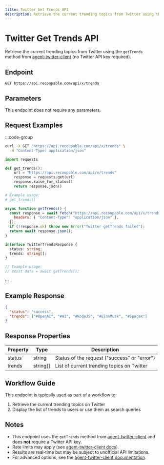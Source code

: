 ```yaml
---
title: Twitter Get Trends API
description: Retrieve the current trending topics from Twitter using the getTrends method (via agent-twitter-client, no API key required).
---
```


# Twitter Get Trends API

Retrieve the current trending topics from Twitter using the `getTrends` method from [agent-twitter-client](https://github.com/elizaOS/agent-twitter-client) (no Twitter API key required).

## Endpoint

```http
GET https://api.recoupable.com/api/x/trends
```

## Parameters

This endpoint does not require any parameters.

## Request Examples

:::code-group

```bash [cURL]
curl -X GET "https://api.recoupable.com/api/x/trends" \
  -H "Content-Type: application/json"
```

```python [Python]
import requests

def get_trends():
    url = "https://api.recoupable.com/api/x/trends"
    response = requests.get(url)
    response.raise_for_status()
    return response.json()

# Example usage:
# get_trends()
```

```javascript [JavaScript]
async function getTrends() {
  const response = await fetch("https://api.recoupable.com/api/x/trends", {
    headers: { "Content-Type": "application/json" },
  });
  if (!response.ok) throw new Error("Twitter getTrends failed");
  return await response.json();
}
```

```typescript [TypeScript]
interface TwitterTrendsResponse {
  status: string;
  trends: string[];
}

// Example usage:
// const data = await getTrends();
```

:::

## Example Response

```json filename="Response"
{
  "status": "success",
  "trends": ["#OpenAI", "#AI", "#NodeJS", "#ElonMusk", "#SpaceX"]
}
```

## Response Properties

| Property | Type     | Description                                  |
| -------- | -------- | -------------------------------------------- |
| status   | string   | Status of the request ("success" or "error") |
| trends   | string[] | List of current trending topics on Twitter   |

## Workflow Guide

This endpoint is typically used as part of a workflow to:

1. Retrieve the current trending topics on Twitter
2. Display the list of trends to users or use them as search queries

## Notes

- This endpoint uses the `getTrends` method from [agent-twitter-client](https://github.com/elizaOS/agent-twitter-client) and does **not** require a Twitter API key.
- Rate limits may apply (see [agent-twitter-client docs](https://github.com/elizaOS/agent-twitter-client)).
- Results are real-time but may be subject to unofficial API limitations.
- For advanced options, see the [agent-twitter-client documentation](https://github.com/elizaOS/agent-twitter-client).
